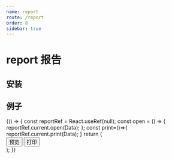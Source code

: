 ```yaml
---
name: report
route: /report
order: 8
sidebar: true
---
```



# report 报告

## 安装

## 例子

<Playground>
  {() => {
    const reportRef = React.useRef(null);
    const open = () => {
      reportRef.current.open(Data);
    };
    const print=()=>{
      reportRef.current.print(Data);
    }
    return (
      <div>  
        <Button onClick={open}>预览</Button>
        <Button onClick={print}>打印</Button>
        <Report ref={reportRef}
         coverUrl={"http://xm.gwtj.net:8888/upload/temp/tjbg_fm2.png"}
         footUrl={"http://xm.gwtj.net:8888/upload/temp/tjbg_fm1.png"}   />
      </div>
    );
  }}
</Playground>
